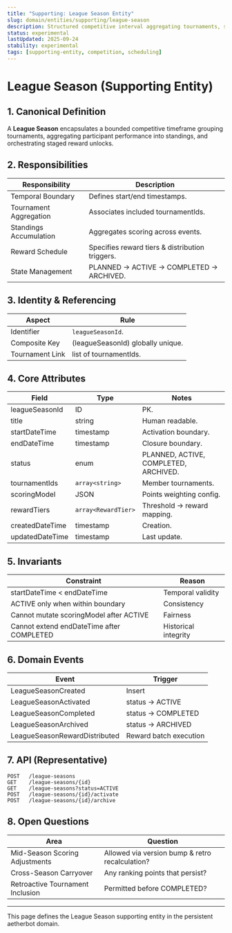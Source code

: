 ```yaml
---
title: "Supporting: League Season Entity"
slug: domain/entities/supporting/league-season
description: Structured competitive interval aggregating tournaments, standings, and reward distribution logic.
status: experimental
lastUpdated: 2025-09-24
stability: experimental
tags: [supporting-entity, competition, scheduling]
---
```


# League Season (Supporting Entity)

## 1. Canonical Definition

A **League Season** encapsulates a bounded competitive timeframe grouping tournaments, aggregating participant performance into standings, and orchestrating staged reward unlocks.

## 2. Responsibilities

| Responsibility         | Description                                     |
| ---------------------- | ----------------------------------------------- |
| Temporal Boundary      | Defines start/end timestamps.                   |
| Tournament Aggregation | Associates included tournamentIds.              |
| Standings Accumulation | Aggregates scoring across events.               |
| Reward Schedule        | Specifies reward tiers & distribution triggers. |
| State Management       | PLANNED -> ACTIVE -> COMPLETED -> ARCHIVED.     |

## 3. Identity & Referencing

| Aspect          | Rule                              |
| --------------- | --------------------------------- |
| Identifier      | `leagueSeasonId`.                 |
| Composite Key   | (leagueSeasonId) globally unique. |
| Tournament Link | list of tournamentIds.            |

## 4. Core Attributes

| Field           | Type                | Notes                                 |
| --------------- | ------------------- | ------------------------------------- |
| leagueSeasonId  | ID                  | PK.                                   |
| title           | string              | Human readable.                       |
| startDateTime   | timestamp           | Activation boundary.                  |
| endDateTime     | timestamp           | Closure boundary.                     |
| status          | enum                | PLANNED, ACTIVE, COMPLETED, ARCHIVED. |
| tournamentIds   | `array<string>`     | Member tournaments.                   |
| scoringModel    | JSON                | Points weighting config.              |
| rewardTiers     | `array<RewardTier>` | Threshold -> reward mapping.          |
| createdDateTime | timestamp           | Creation.                             |
| updatedDateTime | timestamp           | Last update.                          |

## 5. Invariants

| Constraint                                | Reason               |
| ----------------------------------------- | -------------------- |
| startDateTime < endDateTime               | Temporal validity    |
| ACTIVE only when within boundary          | Consistency          |
| Cannot mutate scoringModel after ACTIVE   | Fairness             |
| Cannot extend endDateTime after COMPLETED | Historical integrity |

## 6. Domain Events

| Event                         | Trigger                |
| ----------------------------- | ---------------------- |
| LeagueSeasonCreated           | Insert                 |
| LeagueSeasonActivated         | status -> ACTIVE       |
| LeagueSeasonCompleted         | status -> COMPLETED    |
| LeagueSeasonArchived          | status -> ARCHIVED     |
| LeagueSeasonRewardDistributed | Reward batch execution |

## 7. API (Representative)

```
POST   /league-seasons
GET    /league-seasons/{id}
GET    /league-seasons?status=ACTIVE
POST   /league-seasons/{id}/activate
POST   /league-seasons/{id}/archive
```

## 8. Open Questions

| Area                             | Question                                        |
| -------------------------------- | ----------------------------------------------- |
| Mid-Season Scoring Adjustments   | Allowed via version bump & retro recalculation? |
| Cross-Season Carryover           | Any ranking points that persist?                |
| Retroactive Tournament Inclusion | Permitted before COMPLETED?                     |

---

This page defines the League Season supporting entity in the persistent aetherbot domain.
